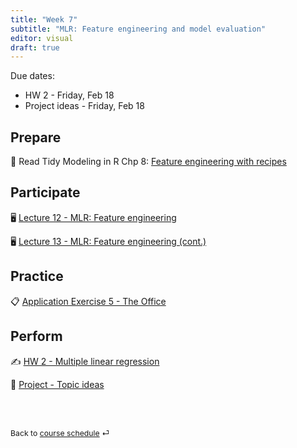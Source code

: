 ```yaml
---
title: "Week 7"
subtitle: "MLR: Feature engineering and model evaluation"
editor: visual
draft: true
---
```


::: callout-important
Due dates:

-   HW 2 - Friday, Feb 18
-   Project ideas - Friday, Feb 18
:::

## Prepare

📖 Read Tidy Modeling in R Chp 8: [Feature engineering with recipes](https://www.tmwr.org/recipes.html)

## Participate

🖥️ [Lecture 12 - MLR: Feature engineering](/slides/lec-12.html)

🖥️ [Lecture 13 - MLR: Feature engineering (cont.)](/slides/lec-13.html)

## Practice

📋 [Application Exercise 5 - The Office](/ae/ae-5-the-office.html)

## Perform

✍️ [HW 2 - Multiple linear regression](/hw/hw-2.html)

📂 [Project - Topic ideas](/project-description.html)

<br><br>

::: {style="font-size: 0.875em;"}
Back to [course schedule](/ "Course schedule") ⏎
:::
